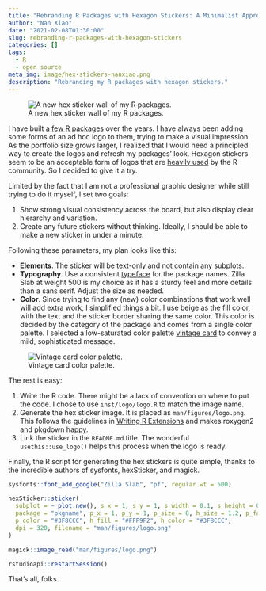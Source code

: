 ```yaml
---
title: "Rebranding R Packages with Hexagon Stickers: A Minimalist Approach"
author: "Nan Xiao"
date: "2021-02-08T01:30:00"
slug: rebranding-r-packages-with-hexagon-stickers
categories: []
tags:
  - R
  - open source
meta_img: image/hex-stickers-nanxiao.png
description: "Rebranding my R packages with hexagon stickers."
---
```


![A new hex sticker wall of my R packages.](/image/hex-stickers-nanxiao.png)

I have built [a few R packages](https://nanx.me/software/) over the years.
I have always been adding some forms of an ad hoc logo to them, trying to
make a visual impression. As the portfolio size grows larger, I realized
that I would need a principled way to create the logos and refresh my
packages' look. Hexagon stickers seem to be an acceptable form
of logos that are [heavily used](https://github.com/search?q=hex+sticker)
by the R community. So I decided to give it a try.

Limited by the fact that I am not a professional graphic designer while still
trying to do it myself, I set two goals:

1. Show strong visual consistency across the board, but also display clear
hierarchy and variation.
1. Create any future stickers without thinking. Ideally, I should be able to
make a new sticker in under a minute.

Following these parameters, my plan looks like this:

- **Elements**. The sticker will be text-only and not contain any subplots.
- **Typography**. Use a consistent
[typeface](https://fuckyeahtypefacedesign.tumblr.com/post/42119630673/so-you-draw-fonts-anonymously-submitted) for the package names. Zilla Slab at weight 500 is my choice
as it has a sturdy feel and more details than a sans serif.
Adjust the size as needed.
- **Color**. Since trying to find any (new) color combinations that work well
will add extra work, I simplified things a bit. I use beige as the fill color,
with the text and the sticker border sharing the same color. This color is decided by
the category of the package and comes from a single color palette.
I selected a low-saturated color palette
[vintage card](https://color.adobe.com/Kopia-vintage-card-color-theme-11990015/)
to convey a mild, sophisticated message.

![Vintage card color palette.](kopia-vintage-card.png)

The rest is easy:

1. Write the R code. There might be a lack of convention on where to put the code.
I chose to use `inst/logo/logo.R` to match the image name.
1. Generate the hex sticker image. It is placed as `man/figures/logo.png`.
This follows the guidelines in
[Writing R Extensions](https://cran.r-project.org/doc/manuals/r-release/R-exts.html#Figures)
and makes roxygen2 and pkgdown happy.
1. Link the sticker in the `README.md` title. The wonderful `usethis::use_logo()`
helps this process when the logo is ready.

Finally, the R script for generating the hex stickers is quite simple, thanks to
the incredible authors of sysfonts, hexSticker, and magick.

```r
sysfonts::font_add_google("Zilla Slab", "pf", regular.wt = 500)

hexSticker::sticker(
  subplot = ~ plot.new(), s_x = 1, s_y = 1, s_width = 0.1, s_height = 0.1,
  package = "pkgname", p_x = 1, p_y = 1, p_size = 8, h_size = 1.2, p_family = "pf",
  p_color = "#3F8CCC", h_fill = "#FFF9F2", h_color = "#3F8CCC",
  dpi = 320, filename = "man/figures/logo.png"
)

magick::image_read("man/figures/logo.png")

rstudioapi::restartSession()
```

That's all, folks.
